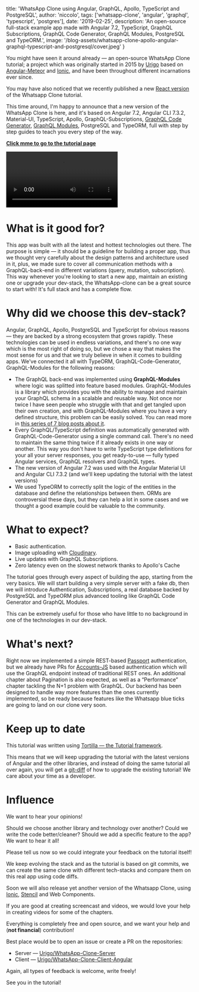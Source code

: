 
  title:
    'WhatsApp Clone using Angular, GraphQL, Apollo, TypeScript and PostgreSQL',
  author: 'niccolo',
  tags: ['whatsapp-clone', 'angular', 'graphql', 'typescript', 'postgres'],
  date: '2019-02-25',
  description:
    'An open-source full-stack example app made with Angular 7.2, TypeScript, GraphQL Subscriptions, GraphQL Code Generator, GraphQL Modules, PostgreSQL and TypeORM.',
  image:
    '/blog-assets/whatsapp-clone-apollo-angular-graphql-typescript-and-postgresql/cover.jpeg'
}


You might have seen it around already — an open-source WhatsApp Clone tutorial; a project which was originally started in 2015 by [Urigo](https://github.com/urigo) based on [Angular-Meteor](https://angular-meteor.com/tutorials/whatsapp2-tutorial) and [Ionic](https://ionicframework.com/), and have been throughout different incarnations ever since.

You may have also noticed that we recently published a new [React version](/blog/whatsapp-clone-react-hooks-graphql-typescript-and-postgresql) of the Whatsapp Clone tutorial.

This time around, I'm happy to announce that a new version of the WhatsApp Clone is here, and it's based on Angular 7.2, Angular CLI 7.3.2, Material-UI, TypeScript, Apollo, GraphQL-Subscriptions, [GraphQL Code Generator](https://graphql-code-generator.com), [GraphQL Modules](https://graphql-modules.com), PostgreSQL and TypeORM, full with step by step guides to teach you every step of the way.

[**Click mme to go to the tutorial page**](https://tortilla.academy/Urigo/whatsapp-textrepo-angularcli-express)

![](/blog-assets/whatsapp-clone-apollo-angular-graphql-typescript-and-postgresql/app.webm)

# What is it good for?

This app was built with all the latest and hottest technologies out there. The purpose is simple — it should be a guideline for building a proper app, thus we thought very carefully about the design patterns and architecture used in it, plus, we made sure to cover all communication methods with a GraphQL-back-end in different variations (query, mutation, subscription). This way whenever you're looking to start a new app, maintain an existing one or upgrade your dev-stack, the WhatsApp-clone can be a great source to start with! It's full stack and has a complete flow.

# Why did we choose this dev-stack?

Angular, GraphQL, Apollo, PostgreSQL and TypeScript for obvious reasons — they are backed by a strong ecosystem that grows rapidly. These technologies can be used in endless variations, and there's no one way which is the most right of doing so, but we chose a way that makes the most sense for us and that we truly believe in when it comes to building apps. We've connected it all with TypeORM, GraphQL-Code-Generator, GraphQL-Modules for the following reasons:

- The GraphQL back-end was implemented using **GraphQL-Modules** where logic was splitted into feature based modules. GraphQL-Modules is a library which provides you with the ability to manage and maintain your GraphQL schema in a scalable and reusable way. Not once nor twice I have seen people who struggle with that and get tangled upon their own creation, and with GraphQL-Modules where you have a very defined structure, this problem can be easily solved. You can read more in [this series of 7 blog posts about it](/blog/graphql-modules).
- Every GraphQL/TypeScript definition was automatically generated with GraphQL-Code-Generator using a single command call. There's no need to maintain the same thing twice if it already exists in one way or another. This way you don't have to write TypeScript type definitions for your all your server responses, you get ready-to-use — fully typed Angular services, GraphQL resolvers and GraphQL types.
- The new version of Angular 7.2 was used with the Angular Material UI and Angular CLI 7.3.2 (and we'll keep updating the tutorial with the latest versions)
- We used TypeORM to correctly split the logic of the entities in the database and define the relationships between them. ORMs are controversial these days, but they can help a lot in some cases and we thought a good example could be valuable to the community.

# What to expect?

- Basic authentication.
- Image uploading with [Cloudinary](https://cloudinary.com/).
- Live updates with GraphQL Subscriptions.
- Zero latency even on the slowest network thanks to Apollo's Cache

The tutorial goes through every aspect of building the app, starting from the very basics. We will start building a very simple server with a fake db, then we will introduce Authentication, Subscriptions, a real database backed by PostgreSQL and TypeORM plus advanced tooling like GraphQL Code Generator and GraphQL Modules.

This can be extremely useful for those who have little to no background in one of the technologies in our dev-stack.

# What's next?

Right now we implemented a simple REST-based [Passport](http://www.passportjs.org/) authentication, but we already have PRs for [Accounts-JS](https://github.com/accounts-js/accounts) based authentication which will use the GraphQL endpoint instead of traditional REST ones. An additional chapter about Pagination is also expected, as well as a “Performance” chapter tackling the N+1 problem with GraphQL. Our backend has been designed to handle way more features than the ones currently implemented, so be ready because features like the Whatsapp blue ticks are going to land on our clone very soon.

# Keep up to date

This tutorial was written using [Tortilla — the Tutorial framework](https://tortilla.academy/).

This means that we will keep upgrading the tutorial with the latest versions of Angular and the other libraries, and instead of doing the same tutorial all over again, you will get a [git-diff](https://tortilla.academy/Urigo/whatsapp-textrepo-angularcli-express/master/1.4.0/diff/2.0.0) of how to upgrade the existing tutorial! We care about your time as a developer.

# Influence

We want to hear your opinions!

Should we choose another library and technology over another? Could we write the code better/cleaner? Should we add a specific feature to the app? We want to hear it all!

Please tell us now so we could integrate your feedback on the tutorial itself!

We keep evolving the stack and as the tutorial is based on git commits, we can create the same clone with different tech-stacks and compare them on this real app using code diffs.

Soon we will also release yet another version of the Whatsapp Clone, using [Ionic](https://ionicframework.com/), [Stencil](https://stenciljs.com/) and Web Components.

If you are good at creating screencast and videos, we would love your help in creating videos for some of the chapters.

Everything is completely free and open source, and we want your help and (**not financial**) contribution!

Best place would be to open an issue or create a PR on the repositories:

- Server — [Urigo/WhatsApp-Clone-Server](https://github.com/Urigo/WhatsApp-Clone-server)
- Client — [Urigo/WhatsApp-Clone-Client-Angular](https://github.com/Urigo/whatsapp-client-angularcli-material)

Again, all types of feedback is welcome, write freely!

See you in the tutorial!
